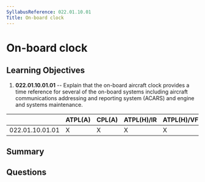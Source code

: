 ```yaml
---
SyllabusReference: 022.01.10.01
Title: On-board clock
---
```


# On-board clock

## Learning Objectives

1. **022.01.10.01.01** -- Explain that the on-board aircraft clock provides a
   time reference for several of the on-board systems including aircraft
   communications addressing and reporting system (ACARS) and engine and systems
   maintenance.

|                 | ATPL(A) | CPL(A) | ATPL(H)/IR | ATPL(H)/VFR | CPL(H) | IR  | CBIR(A) |
| --------------- | ------- | ------ | ---------- | ----------- | ------ | --- | ------- |
| 022.01.10.01.01 | X       | X      | X          | X           | X      |     |         |

## Summary

## Questions
